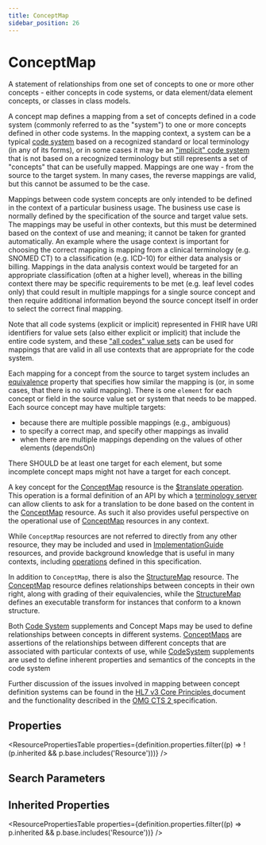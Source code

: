 ```yaml
---
title: ConceptMap
sidebar_position: 26
---
```


# ConceptMap

A statement of relationships from one set of concepts to one or more other concepts - either concepts in code systems, or data element/data element concepts, or classes in class models.

  <Tabs queryString="intro-section">
  <TabItem value="usage" label="Usage" default>
    <div>  <a name="scope"></a>   <p> A concept map defines a mapping from a set of concepts defined in a code system (commonly referred to as the "system") to one or more concepts defined in other code systems.  In the mapping context, a system can be a typical <a href="https://www.hl7.org/fhir/terminologies.html">code system</a> based on a recognized standard or local terminology (in any of its forms), or in some cases it may be an <a href="/docs/api/fhir/resources/conceptmap">"implicit" code system</a> that is not based on a recognized terminology but still represents a set of "concepts" that can be usefully mapped. Mappings are one way - from the source to the target system. In many cases, the reverse mappings are valid, but this cannot be assumed to be the case.  </p> <p> Mappings between code system concepts are only intended to be defined in the context of a particular business usage.  The business use case is normally defined by the specification of the source and target value sets.  The mappings may be useful in other contexts, but this must be determined based on the context of use and meaning; it cannot be taken for granted automatically. An example where the usage context is important for choosing the correct mapping is mapping from a clinical terminology (e.g. SNOMED CT) to a classification (e.g. ICD-10) for either data analysis or billing.  Mappings in the data analysis context would be targeted for an appropriate classification (often at a higher level), whereas in the billing context there may be specific requirements to be met (e.g. leaf level codes only) that could result in multiple mappings for a single source concept and then require additional information beyond the source concept itself in order to select the correct final mapping. </p> <p> Note that all code systems (explicit or implicit) represented in FHIR have URI identifiers for value sets (also either explicit or implicit) that include the entire code system, and these <a href="https://www.hl7.org/fhir/terminology-service.html#4.6.5">"all codes" value sets</a> can be used for mappings that are valid in all use contexts that are appropriate for the code system. </p> <p> Each mapping for a concept from the source to target system includes an <a href="https://www.hl7.org/fhir/valueset-concept-map-equivalence.html">equivalence</a>  property that specifies how similar the mapping is (or, in some cases, that there is no valid mapping).  There is one <code>element</code> for each concept or field in the source value set or system that needs to be mapped. Each source concept may have multiple targets: </p> <ul>  <li>because there are multiple possible mappings (e.g., ambiguous)</li>  <li>to specify a correct map, and specify other mappings as invalid</li>  <li>when there are multiple mappings depending on the values of other elements (dependsOn)</li> </ul> <p> There SHOULD be at least one target for each element, but some incomplete concept maps  might not have a target for each concept.  </p> <p> A key concept for the <a href="/docs/api/fhir/resources/conceptmap">ConceptMap</a> resource is the <a href="https://www.hl7.org/fhir/conceptmap-operation-translate.html">$translate operation</a>. This operation  is a formal definition of an API by which a <a href="https://www.hl7.org/fhir/terminology-service.html">terminology server</a> can allow clients to ask for a  translation to be done based on the content in the <a href="/docs/api/fhir/resources/conceptmap">ConceptMap</a> resource. As such it also provides useful perspective on the  operational use of <a href="/docs/api/fhir/resources/conceptmap">ConceptMap</a> resources in any context. </p> </div>
    </TabItem>
  <TabItem value="relationships" label="Relationships">
    <div> <a name="bnr"></a>  <p> While <code>ConceptMap</code> resources are not referred to directly from any other  resource, they may be included and used in <a href="/docs/api/fhir/resources/implementationguide">ImplementationGuide</a> resources, and provide background knowledge that is useful in many contexts, including <a href="https://www.hl7.org/fhir/operations.html">operations</a> defined in this specification. </p> <p> In addition to <code>ConceptMap</code>, there is also the <a href="/docs/api/fhir/resources/structuremap">StructureMap</a> resource. The <a href="/docs/api/fhir/resources/conceptmap">ConceptMap</a> resource defines relationships between concepts in their own right, along with grading of their equivalencies, while the <a href="/docs/api/fhir/resources/structuremap">StructureMap</a> defines an executable  transform for instances that conform to a known structure. </p> <p> Both <a href="/docs/api/fhir/resources/codesystem">Code System</a> supplements and Concept Maps may be used to define relationships between concepts  in different systems. <a href="/docs/api/fhir/resources/conceptmap">ConceptMaps</a> are assertions of the relationships between different concepts  that are associated with particular contexts of use, while <a href="/docs/api/fhir/resources/codesystem">CodeSystem</a> supplements are used to  define inherent properties and semantics of the concepts in the code system </p>  </div>
    </TabItem>
  <TabItem value="backgroundAndContext" label="Background and Context">
    <div> <a name="bnc"></a>  <p> Further discussion of the issues involved in mapping between concept definition systems can be found in the   <a href="http://www.hl7.org/documentcenter/public/standards/V3/core_principles/infrastructure/coreprinciples/v3modelcoreprinciples.html">HL7 v3 Core Principles </a> document  and the functionality described in the <a href="http://www.omg.org/spec/CTS2/1.0/">OMG CTS 2 </a> specification.  </p>   </div>
    </TabItem>
  
</Tabs>


## Properties

<ResourcePropertiesTable properties={definition.properties.filter((p) => !(p.inherited && p.base.includes('Resource')))} />

## Search Parameters

<SearchParamsTable searchParams={definition.searchParameters} />

## Inherited Properties

<ResourcePropertiesTable properties={definition.properties.filter((p) => p.inherited && p.base.includes('Resource'))} />


